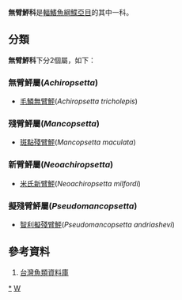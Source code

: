 {{Automatic taxobox
| taxon = Achiropsettidae
| authority = 
| image = Neoachiropsetta milfordi (Armless flounder).gif
| image_caption = [[米氏新臂鮃|米氏新臂鮃]]
| subdivision_ranks = [[屬|屬]]
| subdivision = 見內文
}}

'''無臂鮃科'''是[[輻鰭魚綱|輻鰭魚綱]][[鰈亞目|鰈亞目]]的其中一科。

==分類==
'''無臂鮃科'''下分2個屬，如下：
===無臂鮃屬(''Achiropsetta'')===
*[[毛鱗無臂鮃|毛鱗無臂鮃]](''Achiropsetta tricholepis'')
===殘臂鮃屬(''Mancopsetta'')===
*[[斑點殘臂鮃|斑點殘臂鮃]](''Mancopsetta maculata'')
===新臂鮃屬(''Neoachiropsetta'')===
*[[米氏新臂鮃|米氏新臂鮃]](''Neoachiropsetta milfordi'')
===擬殘臂鮃屬(''Pseudomancopsetta'')===
*[[智利擬殘臂鮃|智利擬殘臂鮃]](''Pseudomancopsetta andriashevi'')
==參考資料==
#[https://web.archive.org/web/20160526235836/http://fishdb.sinica.edu.tw/AjaxTree/tree.php 台灣魚類資料庫 ]
{{Taxonbar|from=Q1288014}}

[[Category:無臂鮃科|*]]
[[Category:鲽形目|W]]